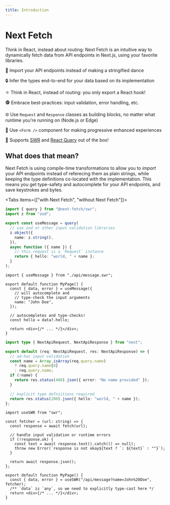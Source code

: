 ```yaml
---
title: Introduction
---
```



# Next Fetch

Think in React, instead about routing: Next Fetch is an intuitive way to dynamically fetch data from API endpoints in Next.js, using your favorite libraries.

💃 Import your API endpoints instead of making a stringified dance

🔒 Infer the types end-to-end for your data based on its implementation

⚛ Think in React, instead of routing: you only export a React hook!

🕵 Embrace best-practices: input validation, error handling, etc.

🌐 Use `Request` and `Response` classes as building blocks, no matter what runtime you're running on (Node.js or Edge)

📝 Use `<Form />` component for making progressive enhanced experiences

🤯 Supports [SWR](./swr) and [React Query](./react-query) out of the box!

## What does that mean?

Next Fetch is using compile-time transformations to allow you to _import_ your API endpoints instead of referecing them as plain strings, while keeping the type definitions co-located with the implementation. This means you get type-safety and autocomplete for your API endpoints, and save keystrokes and bytes.

<Tabs items={["with Next Fetch", "without Next Fetch"]}>
<Tab>

```ts filename="pages/api/message.swr.ts"
import { query } from "@next-fetch/swr";
import z from "zod";

export const useMessage = query(
  // use zod or other input validation libraries
  z.object({
    name: z.string(),
  }),
  async function ({ name }) {
    // this.request is a `Request` instance
    return { hello: "world, " + name };
  }
);
```

```tsx filename="pages/index.tsx"
import { useMessage } from "./api/message.swr";

export default function MyPage() {
  const { data, error } = useMessage({
    // will autocomplete and
    // type-check the input arguments
    name: "John Doe",
  });

  // autocompletes and type-checks!
  const hello = data?.hello;

  return <div>{/* ... */}</div>;
}
```

</Tab>

<Tab>

```ts filename="pages/api/message.ts"
import type { NextApiRequest, NextApiResponse } from "next";

export default (req: NextApiRequest, res: NextApiResponse) => {
  // ad-hoc input validation
  const name = Array.isArray(req.query.name)
    ? req.query.name[0]
    : req.query.name;
  if (!name) {
    return res.status(400).json({ error: "No name provided" });
  }

  // explicit type defniitions required
  return res.status(200).json({ hello: "world, " + name });
};
```

```tsx filename="pages/index.tsx"
import useSWR from "swr";

const fetcher = (url: string) => {
  const response = await fetch(url);

  // handle input validation or runtime errors
  if (!response.ok) {
    const text = await response.text().catch(() => null);
    throw new Error(`response is not okay${text ? `: ${text}` : ""}`);
  }

  return await response.json();
};

export default function MyPage() {
  const { data, error } = useSWR("/api/message?name=John%20Doe", fetcher);
  /** `data` is `any`, so we need to explicitly type-cast here */
  return <div>{/* ... */}</div>;
}
```

</Tab>
</Tabs>
